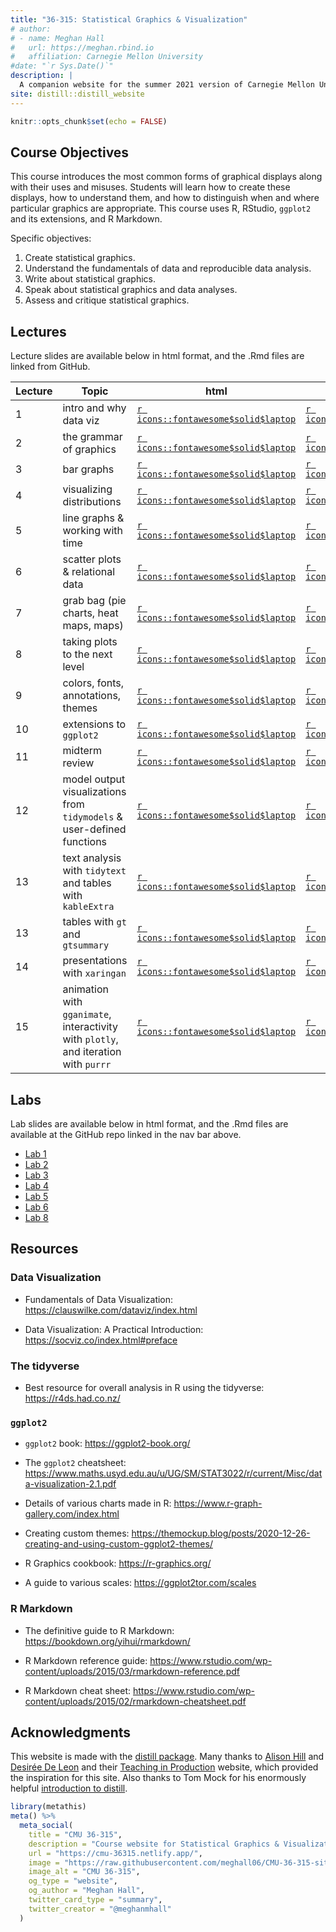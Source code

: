 ```yaml
---
title: "36-315: Statistical Graphics & Visualization"
# author:
# - name: Meghan Hall
#   url: https://meghan.rbind.io
#   affiliation: Carnegie Mellon University
#date: "`r Sys.Date()`"
description: |
  A companion website for the summer 2021 version of Carnegie Mellon University course 36-315: Statistical Graphics & Visualization, offered through the Department of Statistics & Data Science and taught by Meghan Hall.
site: distill::distill_website
---
```


```r
knitr::opts_chunk$set(echo = FALSE)
```

## Course Objectives

This course introduces the most common forms of graphical displays along with their uses and misuses. Students will learn how to create these displays, how to understand them, and how to distinguish when and where particular graphics are appropriate. This course uses R, RStudio, `ggplot2` and its extensions, and R Markdown.

Specific objectives:

1. Create statistical graphics.
2. Understand the fundamentals of data and reproducible data analysis.
3. Write about statistical graphics.
4. Speak about statistical graphics and data analyses.
5. Assess and critique statistical graphics.

## Lectures

Lecture slides are available below in html format, and the .Rmd files are linked from GitHub.

| Lecture | Topic                                          | html | Rmd  |
|---------|------------------------------------------------|------|------|
| 1  | intro and why data viz | [`r icons::fontawesome$solid$laptop`](https://cmu-36315.netlify.app/slides/36-315_summer2021_lec1#1) | [`r icons::fontawesome$brands$github`](https://github.com/meghall06/CMU-36-315-site/blob/main/slides/36-315_Summer2021_Lec1.Rmd) |
| 2  | the grammar of graphics  | [`r icons::fontawesome$solid$laptop`](https://cmu-36315.netlify.app/slides/36-315_summer2021_lec2#1) | [`r icons::fontawesome$brands$github`](https://github.com/meghall06/CMU-36-315-site/blob/main/slides/36-315_Summer2021_Lec2.Rmd)|
| 3  | bar graphs | [`r icons::fontawesome$solid$laptop`](https://cmu-36315.netlify.app/slides/36-315_summer2021_lec3#1) |  [`r icons::fontawesome$brands$github`](https://github.com/meghall06/CMU-36-315-site/blob/main/slides/36-315_Summer2021_Lec3.Rmd)|
| 4  | visualizing distributions | [`r icons::fontawesome$solid$laptop`](https://cmu-36315.netlify.app/slides/36-315_summer2021_lec4#1) |  [`r icons::fontawesome$brands$github`](https://github.com/meghall06/CMU-36-315-site/blob/main/slides/36-315_Summer2021_Lec4.Rmd)|
| 5  | line graphs & working with time | [`r icons::fontawesome$solid$laptop`](https://cmu-36315.netlify.app/slides/36-315_summer2021_lec5#1) |  [`r icons::fontawesome$brands$github`](https://github.com/meghall06/CMU-36-315-site/blob/main/slides/36-315_Summer2021_Lec5.Rmd)|
| 6  | scatter plots & relational data | [`r icons::fontawesome$solid$laptop`](https://cmu-36315.netlify.app/slides/36-315_summer2021_lec6#1) |  [`r icons::fontawesome$brands$github`](https://github.com/meghall06/CMU-36-315-site/blob/main/slides/36-315_Summer2021_Lec6.Rmd)|
| 7  | grab bag (pie charts, heat maps, maps) | [`r icons::fontawesome$solid$laptop`](https://cmu-36315.netlify.app/slides/36-315_summer2021_lec7#1) |  [`r icons::fontawesome$brands$github`](https://github.com/meghall06/CMU-36-315-site/blob/main/slides/36-315_Summer2021_Lec7.Rmd)|
| 8  | taking plots to the next level | [`r icons::fontawesome$solid$laptop`](https://cmu-36315.netlify.app/slides/36-315_summer2021_lec8#1) |  [`r icons::fontawesome$brands$github`](https://github.com/meghall06/CMU-36-315-site/blob/main/slides/36-315_Summer2021_Lec8.Rmd)|
| 9  | colors, fonts, annotations, themes | [`r icons::fontawesome$solid$laptop`](https://cmu-36315.netlify.app/slides/36-315_summer2021_lec9#1) |  [`r icons::fontawesome$brands$github`](https://github.com/meghall06/CMU-36-315-site/blob/main/slides/36-315_Summer2021_Lec9.Rmd)|
| 10  | extensions to `ggplot2` | [`r icons::fontawesome$solid$laptop`](https://cmu-36315.netlify.app/slides/36-315_summer2021_lec10#1) |  [`r icons::fontawesome$brands$github`](https://github.com/meghall06/CMU-36-315-site/blob/main/slides/36-315_Summer2021_Lec10.Rmd)|
| 11  | midterm review | [`r icons::fontawesome$solid$laptop`](https://cmu-36315.netlify.app/slides/36-315_summer2021_lec11#1) |  [`r icons::fontawesome$brands$github`](https://github.com/meghall06/CMU-36-315-site/blob/main/slides/36-315_Summer2021_Lec11.Rmd)|
| 12  | model output visualizations from `tidymodels` & user-defined functions | [`r icons::fontawesome$solid$laptop`](https://cmu-36315.netlify.app/slides/36-315_summer2021_lec12#1) |  [`r icons::fontawesome$brands$github`](https://github.com/meghall06/CMU-36-315-site/blob/main/slides/36-315_Summer2021_Lec12.Rmd)|
| 13  | text analysis with `tidytext` and tables with `kableExtra` | [`r icons::fontawesome$solid$laptop`](https://cmu-36315.netlify.app/slides/36-315_summer2021_lec13#1) |  [`r icons::fontawesome$brands$github`](https://github.com/meghall06/CMU-36-315-site/blob/main/slides/36-315_Summer2021_Lec13.Rmd)|
| 13  | tables with `gt` and `gtsummary` | [`r icons::fontawesome$solid$laptop`](https://cmu-36315.netlify.app/slides/36-315_summer2021_lec13_addl) |  [`r icons::fontawesome$brands$github`](https://github.com/meghall06/CMU-36-315-site/blob/main/slides/36-315_Summer2021_Lec13_addl.Rmd)|
| 14  | presentations with `xaringan` | [`r icons::fontawesome$solid$laptop`](https://cmu-36315.netlify.app/slides/36-315_summer2021_lec14#1) |  [`r icons::fontawesome$brands$github`](https://github.com/meghall06/CMU-36-315-site/blob/main/slides/36-315_Summer2021_Lec14.Rmd)|
| 15  | animation with `gganimate`, interactivity with `plotly`, and iteration with `purrr` | [`r icons::fontawesome$solid$laptop`](https://cmu-36315.netlify.app/slides/36-315_summer2021_lec15#1) |  [`r icons::fontawesome$brands$github`](https://github.com/meghall06/CMU-36-315-site/blob/main/slides/36-315_Summer2021_Lec15.Rmd)|

## Labs

Lab slides are available below in html format, and the .Rmd files are available at the GitHub repo linked in the nav bar above.

+ [Lab 1](slides/36-315_Summer2021_Lab1_lec.html)
+ [Lab 2](slides/36-315_Summer2021_Lab2_lec.html)
+ [Lab 3](slides/36-315_Summer2021_Lab3_lec.html)
+ [Lab 4](slides/36-315_Summer2021_Lab4_lec.html)
+ [Lab 5](slides/36-315_Summer2021_Lab5_lec.html)
+ [Lab 6](slides/36-315_Summer2021_Lab6_lec.html)
+ [Lab 8](slides/36-315_Summer2021_Lab8_lec.html)

## Resources

### Data Visualization

+ Fundamentals of Data Visualization: <https://clauswilke.com/dataviz/index.html>

+ Data Visualization: A Practical Introduction: <https://socviz.co/index.html#preface>

### The tidyverse

+ Best resource for overall analysis in R using the tidyverse: <https://r4ds.had.co.nz/>

### `ggplot2`

+ `ggplot2` book: <https://ggplot2-book.org/>

+ The `ggplot2` cheatsheet: <https://www.maths.usyd.edu.au/u/UG/SM/STAT3022/r/current/Misc/data-visualization-2.1.pdf>

+ Details of various charts made in R: <https://www.r-graph-gallery.com/index.html>

+ Creating custom themes: <https://themockup.blog/posts/2020-12-26-creating-and-using-custom-ggplot2-themes/>

+ R Graphics cookbook: <https://r-graphics.org/>

+ A guide to various scales: <https://ggplot2tor.com/scales>

### R Markdown

+ The definitive guide to R Markdown: <https://bookdown.org/yihui/rmarkdown/>

+ R Markdown reference guide: <https://www.rstudio.com/wp-content/uploads/2015/03/rmarkdown-reference.pdf>

+ R Markdown cheat sheet: <https://www.rstudio.com/wp-content/uploads/2015/02/rmarkdown-cheatsheet.pdf>






## Acknowledgments {.appendix}

This website is made with the [distill package](https://rstudio.github.io/distill/). Many thanks to [Alison Hill](https://alison.rbind.io/) and [Desirée De Leon](https://desiree.rbind.io/) and their [Teaching in Production](https://rstudio-education.github.io/teaching-in-production/) website, which provided the inspiration for this site. Also thanks to Tom Mock for his enormously helpful [introduction to distill](https://themockup.blog/posts/2020-08-01-building-a-blog-with-distill/).

```r
library(metathis)
meta() %>%
  meta_social(
    title = "CMU 36-315",
    description = "Course website for Statistical Graphics & Visualization, by Meghan Hall",
    url = "https://cmu-36315.netlify.app/",
    image = "https://raw.githubusercontent.com/meghall06/CMU-36-315-site/main/icon-192.png",
    image_alt = "CMU 36-315",
    og_type = "website",
    og_author = "Meghan Hall",
    twitter_card_type = "summary",
    twitter_creator = "@meghanmhall"
  )
```